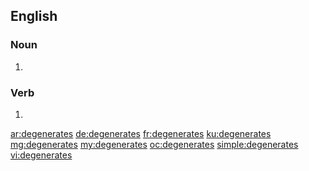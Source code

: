 ==English==

===Noun===
{{head|en|plural}}

# {{plural of|degenerate|lang=en|nocat=1}}

===Verb===
{{head|en}}

# {{en-third-person singular of|degenerate}}

[[ar:degenerates]]
[[de:degenerates]]
[[fr:degenerates]]
[[ku:degenerates]]
[[mg:degenerates]]
[[my:degenerates]]
[[oc:degenerates]]
[[simple:degenerates]]
[[vi:degenerates]]